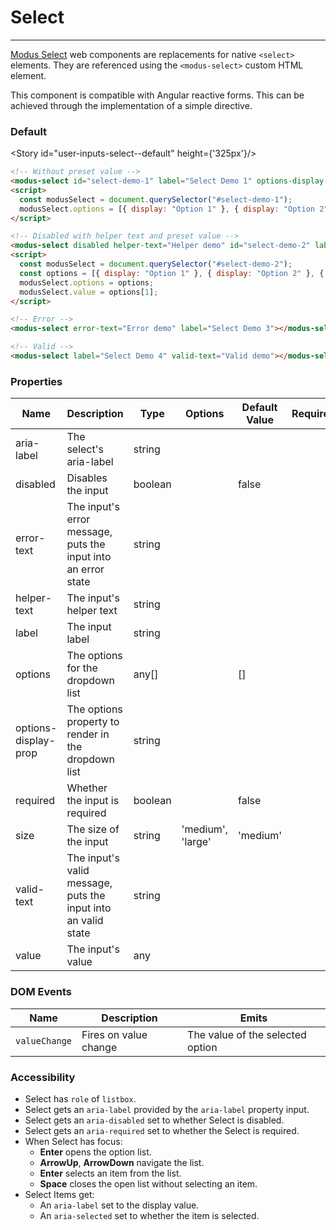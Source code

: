 
# Select

---

[Modus Select](https://modus.trimble.com/components/inputs/) web components are replacements for native `<select>` elements. They are referenced using the `<modus-select>` custom HTML element.

This component is compatible with Angular reactive forms. This can be achieved through the implementation of a simple directive.

### Default

<Story id="user-inputs-select--default" height={'325px'}/>

```html
<!-- Without preset value -->
<modus-select id="select-demo-1" label="Select Demo 1" options-display-prop="display"></modus-select>
<script>
  const modusSelect = document.querySelector("#select-demo-1");
  modusSelect.options = [{ display: "Option 1" }, { display: "Option 2" }, { display: "Option 3" }];
</script>

<!-- Disabled with helper text and preset value -->
<modus-select disabled helper-text="Helper demo" id="select-demo-2" label="Select Demo 2" options-display-prop="display"></modus-select>
<script>
  const modusSelect = document.querySelector("#select-demo-2");
  const options = [{ display: "Option 1" }, { display: "Option 2" }, { display: "Option 3" }];
  modusSelect.options = options;
  modusSelect.value = options[1];
</script>

<!-- Error -->
<modus-select error-text="Error demo" label="Select Demo 3"></modus-select>

<!-- Valid -->
<modus-select label="Select Demo 4" valid-text="Valid demo"></modus-select>
```

### Properties

<section>
  <table>
    <thead>
      <tr>
        <th>Name</th>
        <th>Description</th>
        <th>Type</th>
        <th>Options</th>
        <th>Default Value</th>
        <th>Required</th>
      </tr>
    </thead>
    <tbody>
      <tr>
        <td>aria-label</td>
        <td>The select's aria-label</td>
        <td>string</td>
        <td></td>
        <td></td>
        <td></td>
      </tr>
      <tr>
        <td>disabled</td>
        <td>Disables the input</td>
        <td>boolean</td>
        <td></td>
        <td>false</td>
        <td></td>
      </tr>
      <tr>
        <td>error-text</td>
        <td>The input's error message, puts the input into an error state</td>
        <td>string</td>
        <td></td>
        <td></td>
        <td></td>
      </tr>
      <tr>
        <td>helper-text</td>
        <td>The input's helper text</td>
        <td>string</td>
        <td></td>
        <td></td>
        <td></td>
      </tr>
      <tr>
        <td>label</td>
        <td>The input label</td>
        <td>string</td>
        <td></td>
        <td></td>
        <td></td>
      </tr>
      <tr>
        <td>options</td>
        <td>The options for the dropdown list</td>
        <td>any[]</td>
        <td></td>
        <td>[]</td>
        <td></td>
      </tr>
      <tr>
        <td>options-display-prop</td>
        <td>The options property to render in the dropdown list</td>
        <td>string</td>
        <td></td>
        <td></td>
        <td></td>
      </tr>
      <tr>
        <td>required</td>
        <td>Whether the input is required</td>
        <td>boolean</td>
        <td></td>
        <td>false</td>
        <td></td>
      </tr>
      <tr>
        <td>size</td>
        <td>The size of the input</td>
        <td>string</td>
        <td>'medium', 'large'</td>
        <td>'medium'</td>
        <td></td>
      </tr>
      <tr>
        <td>valid-text</td>
        <td>The input's valid message, puts the input into an valid state</td>
        <td>string</td>
        <td></td>
        <td></td>
        <td></td>
      </tr>
      <tr>
        <td>value</td>
        <td>The input's value</td>
        <td>any</td>
        <td></td>
        <td></td>
        <td></td>
      </tr>
    </tbody>
  </table>
</section>

### DOM Events

| Name          | Description           | Emits                            |
| ------------- | --------------------- | -------------------------------- |
| `valueChange` | Fires on value change | The value of the selected option |

### Accessibility

- Select has `role` of `listbox`.
- Select gets an `aria-label` provided by the `aria-label` property input.
- Select gets an `aria-disabled` set to whether Select is disabled.
- Select gets an `aria-required` set to whether the Select is required.
- When Select has focus:
  - **Enter** opens the option list.
  - **ArrowUp**, **ArrowDown** navigate the list.
  - **Enter** selects an item from the list.
  - **Space** closes the open list without selecting an item.
- Select Items get:
  - An `aria-label` set to the display value.
  - An `aria-selected` set to whether the item is selected.
